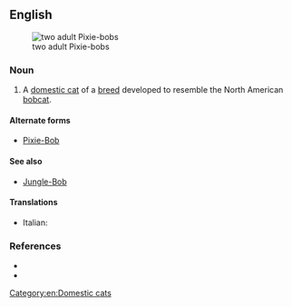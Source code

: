 ==English==
[[File:Uptoyou_duFarWestwithBePacific2.jpg|thumb|two adult Pixie-bobs]]

===Noun===
{{en-noun|head=[[pixie|Pixie]]-[[bob]]}}

# {{lb|en|zoology}} A [[domestic cat]] of a [[breed]] developed to resemble the North American [[bobcat]].
====Alternate forms====
*[[Pixie-Bob]]
====See also====
*[[Jungle-Bob]]
====Translations====
{{checktrans-top}}
* Italian: {{t-check|it|gatto Pixie-bob}}
{{trans-mid}}
{{trans-bottom}}

===References===
* {{pedia|Pixie-bob}}
* {{comcatlite|Pixie-bobs}}

[[Category:en:Domestic cats]]